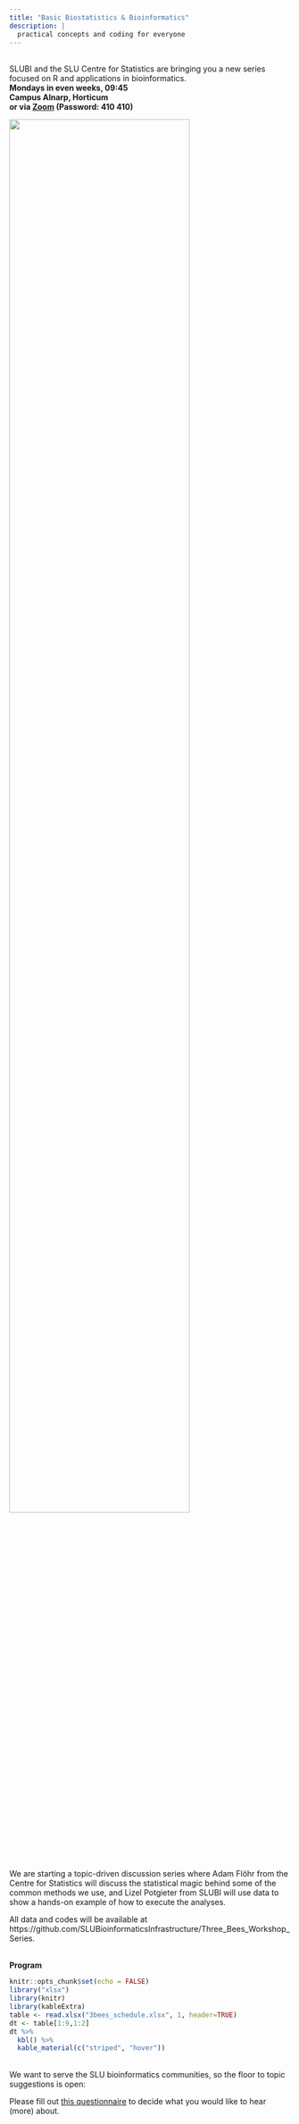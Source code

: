 ```yaml
---
title: "Basic Biostatistics & Bioinformatics"
description: |
  practical concepts and coding for everyone
---
```


::: {layout-ncol=2}
<br>
SLUBI and the SLU Centre for Statistics are bringing you a new series focused on R and applications in bioinformatics.\
  <b>Mondays in even weeks, 09:45 </b>\
  <b>Campus Alnarp, Horticum </b>\
  <b>or via [Zoom](https://slu-se.zoom.us/j/69486568642) (Password: 410 410) </b>

![](images/3bees_opaque.png){.class width=80%}
:::

We are starting a topic-driven discussion series where Adam Flöhr from the Centre for Statistics will discuss the statistical magic behind some of the common methods we use, and Lizel Potgieter from SLUBI will use data to show a hands-on example of how to execute the analyses. \

All data and codes will be available at https://github.com/SLUBioinformaticsInfrastructure/Three_Bees_Workshop_Series.

<br>
**Program** \


```r
knitr::opts_chunk$set(echo = FALSE)
library("xlsx")
library(knitr)
library(kableExtra)
table <- read.xlsx("3bees_schedule.xlsx", 1, header=TRUE)
dt <- table[1:9,1:2]
dt %>%
  kbl() %>%
  kable_material(c("striped", "hover"))
```

<br>
We want to serve the SLU bioinformatics communities, so the floor to topic suggestions is open: 

Please fill out [this questionnaire](https://forms.gle/4juDXf3tK8dSxmpe8) to decide what you would like to hear (more) about. 

